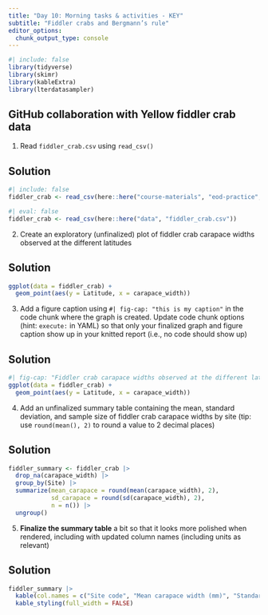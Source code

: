 ```yaml
---
title: "Day 10: Morning tasks & activities - KEY"
subtitle: "Fiddler crabs and Bergmann’s rule"
editor_options: 
  chunk_output_type: console
---
```


```r
#| include: false
library(tidyverse)
library(skimr)
library(kableExtra)
library(lterdatasampler)
```

## GitHub collaboration with Yellow fiddler crab data

1. Read `fiddler_crab.csv` using `read_csv()`

::: {.callout-important}
## Solution
```r
#| include: false
fiddler_crab <- read_csv(here::here("course-materials", "eod-practice", "data", "fiddler_crab.csv"))
```

```r
#| eval: false
fiddler_crab <- read_csv(here::here("data", "fiddler_crab.csv"))
```
:::

2. Create an exploratory (unfinalized) plot of fiddler crab carapace widths observed at the different latitudes

::: {.callout-important}
## Solution
```r
ggplot(data = fiddler_crab) +
  geom_point(aes(y = Latitude, x = carapace_width))
```
:::

3. Add a figure caption using `#| fig-cap: "this is my caption"` in the code chunk where the graph is created. Update code chunk options (hint: `execute: ` in YAML) so that only your finalized graph and figure caption show up in your knitted report (i.e., no code should show up)

::: {.callout-important}
## Solution
```r
#| fig-cap: "Fiddler crab carapace widths observed at the different latitudes"
ggplot(data = fiddler_crab) +
  geom_point(aes(y = Latitude, x = carapace_width))
```
:::

4. Add an unfinalized summary table containing the mean, standard deviation, and sample size of fiddler crab carapace widths by site (tip: use `round(mean(), 2)` to round a value to 2 decimal places)

::: {.callout-important}
## Solution
```r
fiddler_summary <- fiddler_crab |> 
  drop_na(carapace_width) |> 
  group_by(Site) |> 
  summarize(mean_carapace = round(mean(carapace_width), 2),
            sd_carapace = round(sd(carapace_width), 2),
            n = n()) |> 
  ungroup()
```
:::

5. **Finalize the summary table** a bit so that it looks more polished when rendered, including with updated column names (including units as relevant)

::: {.callout-important}
## Solution
```r
fiddler_summary |> 
  kable(col.names = c("Site code", "Mean carapace width (mm)", "Standard deviation (mm)", "Sample size")) |> 
  kable_styling(full_width = FALSE)
```
:::
